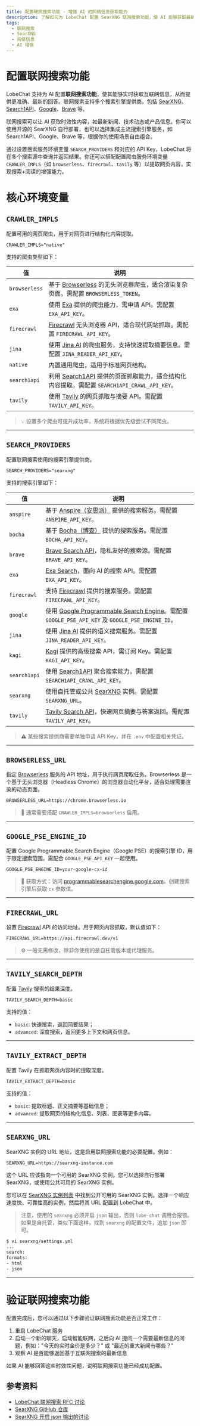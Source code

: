 ```yaml
---
title: 配置联网搜索功能 - 增强 AI 的网络信息获取能力
description: 了解如何为 LobeChat 配置 SearXNG 联网搜索功能，使 AI 能够获取最新的网络信息。
tags:
  - 联网搜索
  - SearXNG
  - 网络信息
  - AI 增强
---
```


# 配置联网搜索功能

LobeChat 支持为 AI 配置**联网搜索功能**，使其能够实时获取互联网信息，从而提供更准确、最新的回答。联网搜索支持多个搜索引擎提供商，包括 [SearXNG](https://github.com/searxng/searxng)、[Search1API](https://www.search1api.com)、[Google](https://programmablesearchengine.google.com)、[Brave](https://brave.com/search/api) 等。

<Callout type="info">
  联网搜索可以让 AI 获取时效性内容，如最新新闻、技术动态或产品信息。你可以使用开源的 SearXNG 自行部署，也可以选择集成主流搜索引擎服务，如 Search1API、Google、Brave 等，根据你的使用场景自由组合。
</Callout>

通过设置搜索服务环境变量 `SEARCH_PROVIDERS` 和对应的 API Key，LobeChat 将在多个搜索源中查询并返回结果。你还可以搭配配置爬虫服务环境变量 `CRAWLER_IMPLS`（如 `browserless`、`firecrawl`、`tavily` 等）以提取网页内容，实现搜索+阅读的增强能力。

# 核心环境变量

## `CRAWLER_IMPLS`

配置可用的网页爬虫，用于对网页进行结构化内容提取。

```env
CRAWLER_IMPLS="native"
```

支持的爬虫类型如下：

| 值 | 说明 |
| - | - |
| `browserless` | 基于 [Browserless](https://www.browserless.io/) 的无头浏览器爬虫，适合渲染复杂页面。需配置 `BROWSERLESS_TOKEN`。 |
| `exa` | 使用 [Exa](https://exa.ai/) 提供的爬虫能力，需申请 API。需配置 `EXA_API_KEY`。 |
| `firecrawl` | [Firecrawl](https://firecrawl.dev/) 无头浏览器 API，适合现代网站抓取。需配置 `FIRECRAWL_API_KEY`。 |
| `jina` | 使用 [Jina AI](https://jina.ai/) 的爬虫服务，支持快速提取摘要信息。需配置 `JINA_READER_API_KEY`。 |
| `native` | 内置通用爬虫，适用于标准网页结构。 |
| `search1api` | 利用 [Search1API](https://www.search1api.com) 提供的页面抓取能力，适合结构化内容提取。需配置 `SEARCH1API_CRAWL_API_KEY`。 |
| `tavily` | 使用 [Tavily](https://www.tavily.com/) 的网页抓取与摘要 API。需配置 `TAVILY_API_KEY`。 |

> 💡 设置多个爬虫可提升成功率，系统将根据优先级尝试不同爬虫。

---

## `SEARCH_PROVIDERS`

配置联网搜索使用的搜索引擎提供商。

```env
SEARCH_PROVIDERS="searxng"
```

支持的搜索引擎如下：

| 值 | 说明 |
| - | - |
| `anspire` | 基于 [Anspire（安思派）](https://anspire.ai/) 提供的搜索服务。需配置 `ANSPIRE_API_KEY`。 |
| `bocha` | 基于 [Bocha（博查）](https://open.bochaai.com/) 提供的搜索服务。需配置 `BOCHA_API_KEY`。 |
| `brave` | [Brave Search API](https://search.brave.com/help/api)，隐私友好的搜索源。需配置 `BRAVE_API_KEY`。 |
| `exa` | [Exa Search](https://exa.ai/)，面向 AI 的搜索 API。需配置 `EXA_API_KEY`。 |
| `firecrawl` | 支持 [Firecrawl](https://firecrawl.dev/) 提供的搜索服务。需配置 `FIRECRAWL_API_KEY`。 |
| `google` | 使用 [Google Programmable Search Engine](https://programmablesearchengine.google.com/)。需配置 `GOOGLE_PSE_API_KEY` 及 `GOOGLE_PSE_ENGINE_ID`。 |
| `jina` | 使用 [Jina AI](https://jina.ai/) 提供的语义搜索服务。需配置 `JINA_READER_API_KEY`。 |
| `kagi` | [Kagi](https://kagi.com/) 提供的高级搜索 API，需订阅 Key。需配置 `KAGI_API_KEY`。 |
| `search1api` | 使用 [Search1API](https://www.search1api.com) 聚合搜索能力。需配置 `SEARCH1API_CRAWL_API_KEY`。 |
| `searxng` | 使用自托管或公共 [SearXNG](https://searx.space/) 实例。需配置 `SEARXNG_URL`。 |
| `tavily` | [Tavily Search API](https://www.tavily.com/)，快速网页摘要与答案返回。需配置 `TAVILY_API_KEY`。 |

> ⚠️ 某些搜索提供商需要单独申请 API Key，并在 `.env` 中配置相关凭证。

---

## `BROWSERLESS_URL`

指定 [Browserless](https://www.browserless.io/) 服务的 API 地址，用于执行网页爬取任务。Browserless 是一个基于无头浏览器（Headless Chrome）的浏览器自动化平台，适合处理需要渲染的动态页面。

```env
BROWSERLESS_URL=https://chrome.browserless.io
```

> 📌 通常需要搭配 `CRAWLER_IMPLS=browserless` 启用。

---

## `GOOGLE_PSE_ENGINE_ID`

配置 Google Programmable Search Engine（Google PSE）的搜索引擎 ID，用于限定搜索范围。需配合 `GOOGLE_PSE_API_KEY` 一起使用。

```env
GOOGLE_PSE_ENGINE_ID=your-google-cx-id
```

> 🔑 获取方式：访问 [programmablesearchengine.google.com](https://programmablesearchengine.google.com/)，创建搜索引擎后获取 `cx` 参数值。

---

## `FIRECRAWL_URL`

设置 [Firecrawl](https://firecrawl.dev/) API 的访问地址。用于网页内容抓取，默认值如下：

```env
FIRECRAWL_URL=https://api.firecrawl.dev/v1
```

> ⚙️ 一般无需修改，除非你使用的是自托管版本或代理服务。

---

## `TAVILY_SEARCH_DEPTH`

配置 [Tavily](https://www.tavily.com/) 搜索的结果深度。

```env
TAVILY_SEARCH_DEPTH=basic
```

支持的值：

* `basic`: 快速搜索，返回简要结果；
* `advanced`: 深度搜索，返回更多上下文和网页信息。

---

## `TAVILY_EXTRACT_DEPTH`

配置 Tavily 在抓取网页内容时的提取深度。

```env
TAVILY_EXTRACT_DEPTH=basic
```

支持的值：

* `basic`: 提取标题、正文摘要等基础信息；
* `advanced`: 提取网页的结构化信息、列表、图表等更多内容。

---

## `SEARXNG_URL`

SearXNG 实例的 URL 地址，这是启用联网搜索功能的必要配置。例如：

```shell
SEARXNG_URL=https://searxng-instance.com
```

这个 URL 应该指向一个可用的 SearXNG 实例。您可以选择自行部署 SearXNG，或使用公共可用的 SearXNG 实例。

您可以在 [SearXNG 实例列表](https://searx.space/) 中找到公开可用的 SearXNG 实例。选择一个响应速度快、可靠性高的实例，然后将其 URL 配置到 LobeChat 中。

> 注意，使用的 `searxng` 必须开启 `json` 输出，否则 `lobe-chat` 调用会报错。如果是自托管，类似下面这样，找到 `searxng` 的配置文件，追加 `json` 即可。

```bash
$ vi searxng/settings.yml
...
search:
formats:
- html
- json
```

---

# 验证联网搜索功能

配置完成后，您可以通过以下步骤验证联网搜索功能是否正常工作：

1. 重启 LobeChat 服务
2. 启动一个新的聊天，启动智能联网，之后向 AI 提问一个需要最新信息的问题，例如："今天的实时金价是多少？" 或 "最近的重大新闻有哪些？"
3. 观察 AI 是否能够返回基于互联网搜索的最新信息

如果 AI 能够回答这些时效性问题，说明联网搜索功能已经成功配置。

## 参考资料

- [LobeChat 联网搜索 RFC 讨论](https://github.com/lobehub/lobe-chat/discussions/6447)
- [SearXNG GitHub 仓库](https://github.com/searxng/searxng)
- [SearXNG 开启 json 输出的讨论](https://github.com/searxng/searxng/discussions/3542)
